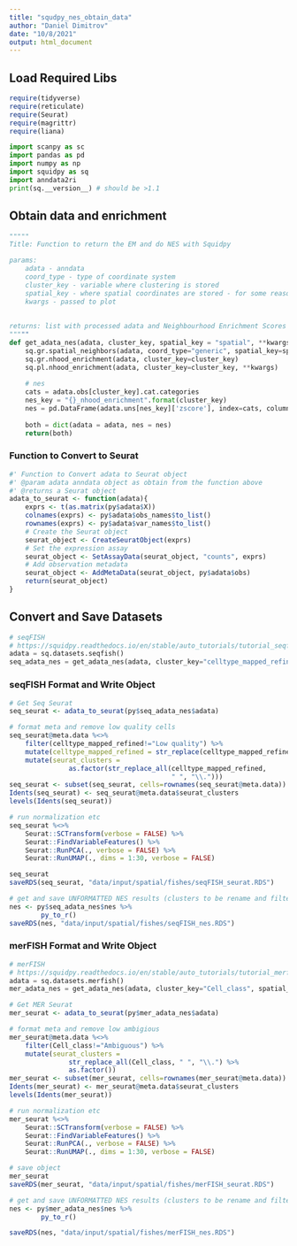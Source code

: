 ```yaml
---
title: "squdpy_nes_obtain_data"
author: "Daniel Dimitrov"
date: "10/8/2021"
output: html_document
---
```


## Load Required Libs
```r
require(tidyverse)
require(reticulate)
require(Seurat)
require(magrittr)
require(liana)
```

```python
import scanpy as sc
import pandas as pd
import numpy as np
import squidpy as sq
import anndata2ri
print(sq.__version__) # should be >1.1
```


## Obtain data and enrichment
```python
"""""
Title: Function to return the EM and do NES with Squidpy

params:
    adata - anndata
    coord_type - type of coordinate system
    cluster_key - variable where clustering is stored
    spatial_key - where spatial coordinates are stored - for some reason relevant for neighbourhood analysis
    kwargs - passed to plot
    
    
returns: list with processed adata and Neighbourhood Enrichment Scores (NES)
"""""
def get_adata_nes(adata, cluster_key, spatial_key = "spatial", **kwargs):
    sq.gr.spatial_neighbors(adata, coord_type="generic", spatial_key=spatial_key)
    sq.gr.nhood_enrichment(adata, cluster_key=cluster_key)
    sq.pl.nhood_enrichment(adata, cluster_key=cluster_key, **kwargs)
    
    # nes
    cats = adata.obs[cluster_key].cat.categories
    nes_key = "{}_nhood_enrichment".format(cluster_key)
    nes = pd.DataFrame(adata.uns[nes_key]['zscore'], index=cats, columns=cats)
    
    both = dict(adata = adata, nes = nes)
    return(both)
```

### Function to Convert to Seurat
```r
#' Function to Convert adata to Seurat object
#' @param adata anndata object as obtain from the function above
#' @returns a Seurat object
adata_to_seurat <- function(adata){
    exprs <- t(as.matrix(py$adata$X))
    colnames(exprs) <- py$adata$obs_names$to_list()
    rownames(exprs) <- py$adata$var_names$to_list()
    # Create the Seurat object
    seurat_object <- CreateSeuratObject(exprs)
    # Set the expression assay
    seurat_object <- SetAssayData(seurat_object, "counts", exprs)
    # Add observation metadata
    seurat_object <- AddMetaData(seurat_object, py$adata$obs)
    return(seurat_object)
}
```

## Convert and Save Datasets
```python
# seqFISH
# https://squidpy.readthedocs.io/en/stable/auto_tutorials/tutorial_seqfish.html#sphx-glr-auto-tutorials-tutorial-seqfish-py
adata = sq.datasets.seqfish()
seq_adata_nes = get_adata_nes(adata, cluster_key="celltype_mapped_refined", method="ward")
```


### seqFISH Format and Write Object
```r
# Get Seq Seurat
seq_seurat <- adata_to_seurat(py$seq_adata_nes$adata)

# format meta and remove low quality cells
seq_seurat@meta.data %<>% 
    filter(celltype_mapped_refined!="Low quality") %>%
    mutate(celltype_mapped_refined = str_replace(celltype_mapped_refined, "/", " ")) %>%
    mutate(seurat_clusters = 
               as.factor(str_replace_all(celltype_mapped_refined,
                                         " ", "\\."))) 
seq_seurat <- subset(seq_seurat, cells=rownames(seq_seurat@meta.data))
Idents(seq_seurat) <- seq_seurat@meta.data$seurat_clusters
levels(Idents(seq_seurat))

# run normalization etc
seq_seurat %<>%
    Seurat::SCTransform(verbose = FALSE) %>%
    Seurat::FindVariableFeatures() %>%
    Seurat::RunPCA(., verbose = FALSE) %>%
    Seurat::RunUMAP(., dims = 1:30, verbose = FALSE)

seq_seurat
saveRDS(seq_seurat, "data/input/spatial/fishes/seqFISH_seurat.RDS")

# get and save UNFORMATTED NES results (clusters to be rename and filtered)
nes <- py$seq_adata_nes$nes %>%
        py_to_r()
saveRDS(nes, "data/input/spatial/fishes/seqFISH_nes.RDS")
```


### merFISH Format and Write Object
```python
# merFISH
# https://squidpy.readthedocs.io/en/stable/auto_tutorials/tutorial_merfish.html#sphx-glr-auto-tutorials-tutorial-merfish-py
adata = sq.datasets.merfish()
mer_adata_nes = get_adata_nes(adata, cluster_key="Cell_class", spatial_key="spatial3d", method="single", cmap="inferno", vmin=-50, vmax=100)
```

```r
# Get MER Seurat
mer_seurat <- adata_to_seurat(py$mer_adata_nes$adata)

# format meta and remove low ambigious
mer_seurat@meta.data %<>%
    filter(Cell_class!="Ambiguous") %>%
    mutate(seurat_clusters = 
               str_replace_all(Cell_class, " ", "\\.") %>%
               as.factor())
mer_seurat <- subset(mer_seurat, cells=rownames(mer_seurat@meta.data))
Idents(mer_seurat) <- mer_seurat@meta.data$seurat_clusters
levels(Idents(mer_seurat))

# run normalization etc
mer_seurat %<>% 
    Seurat::SCTransform(verbose = FALSE) %>%
    Seurat::FindVariableFeatures() %>%
    Seurat::RunPCA(., verbose = FALSE) %>%
    Seurat::RunUMAP(., dims = 1:30, verbose = FALSE) 

# save object
mer_seurat
saveRDS(mer_seurat, "data/input/spatial/fishes/merFISH_seurat.RDS")

# get and save UNFORMATTED NES results (clusters to be rename and filtered)
nes <- py$mer_adata_nes$nes %>%
        py_to_r() 

saveRDS(nes, "data/input/spatial/fishes/merFISH_nes.RDS")
```


